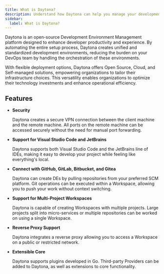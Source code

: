 ```yaml
---
title: What is Daytona?
description: Understand how Daytona can help you manage your development environments.
sidebar:
  label: What is Daytona?
---
```


Daytona is an open-source Development Environment Management platform designed to enhance developer productivity and experience. By automating the entire setup process, Daytona creates unified and standardized development environments, reducing the burden on your DevOps team by handling the orchestration of these environments.

With flexible deployment options, Daytona offers Open Source, Cloud, and Self-managed solutions, empowering organizations to tailor their infrastructure choices. This versatility enables organizations to optimize their technology investments and enhance operational efficiency.

## Features

* __Security__

    Daytona creates a secure VPN connection between the client machine and the remote machine.
    All ports on the remote machine can be accessed securely without the need for manual port forwarding.

* __Support for Visual Studio Code and JetBrains__

    Daytona supports both Visual Studio Code and the JetBrains line of IDEs, making it easy to develop your project while feeling like everything's local.

* __Connect with GitHub, GitLab, Bitbucket, and Gitea__

    Daytona can create DEs by pulling repositories from your preferred SCM platform. Git operations can be executed within a Workspace, allowing you to push your work without context switching.

* __Support for Multi-Project Workspaces__

    Daytona is capable of creating Workspaces with multiple projects.
    Large projects split into micro-services or multiple repositories can be worked on using a single Workspace.

* __Reverse Proxy Support__

    Daytona integrates a reverse proxy allowing you to access a Workspace on a public or restricted network.

* __Extensible Core__

    Daytona supports plugins developed in Go.
    Third-party Providers can be added to Daytona, as well as extensions to core functionality.
